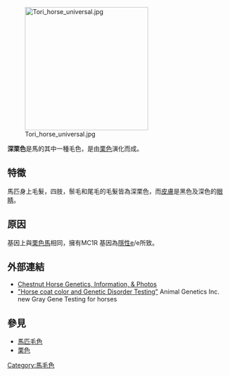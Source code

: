 [[File:Tori_horse_universal.jpg|280px]]

'''深栗色'''是馬的其中一種毛色，是由[[栗色_(馬)|栗色]]演化而成。

==特徵==
馬匹身上毛髮，四肢，鬃毛和尾毛的毛髮皆為深栗色，而[[皮膚|皮膚]]是黑色及深色的[[眼睛|眼睛]]。

==原因==
基因上與[[栗色_(馬)|栗色馬]]相同，擁有MC1R 基因為[[隱性基因|隱性]]e/e所致。

==外部連結==
*[https://web.archive.org/web/20120210235747/http://ultimatehorsesite.com/colors/chestnut.html Chestnut Horse Genetics, Information, & Photos]
*[http://www.animalgenetics.us  "Horse coat color and Genetic Disorder Testing"] {{Wayback|url=http://www.animalgenetics.us/ |date=20200825233914 }} Animal Genetics Inc. new Gray Gene Testing for horses

==參見==
*[[馬匹毛色|馬匹毛色]]
*[[栗色_(馬)|栗色]]

[[Category:馬毛色|Category:馬毛色]]